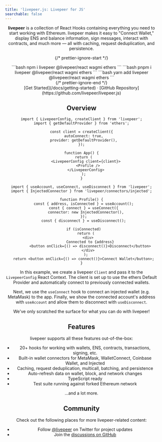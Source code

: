 ```yaml
---
title: 'livepeer.js: Livepeer for JS'
searchable: false
---
```



<Header />

**livepeer** is a collection of React Hooks containing everything you need to start working with Ethereum. livepeer makes it easy to "Connect Wallet," display ENS and balance information, sign messages, interact with contracts, and much more — all with caching, request deduplication, and persistence.

{/* prettier-ignore-start */}

<div className="max-w-xs mx-auto mt-5 mb-8 text-center install">
  <Tabs items={['npm', 'pnpm', 'yarn']}>
    <Tab>
```bash
npm i livepeer @livepeer/react wagmi ethers
```
    </Tab>
    <Tab>
```bash
pnpm i livepeer @livepeer/react wagmi ethers
```
    </Tab>
    <Tab>
```bash
yarn add livepeer @livepeer/react wagmi ethers
```
</Tab>
  </Tabs>
</div>
{/* prettier-ignore-end */}

<div className="mb-20 text-center">
  [Get Started](/docs/getting-started) ·
  [GitHub Repository](https://github.com/livepeer/livepeer.js)
</div>

## Overview

```tsx
import { LivepeerConfig, createClient } from 'livepeer';
import { getDefaultProvider } from 'ethers';

const client = createClient({
  autoConnect: true,
  provider: getDefaultProvider(),
});

function App() {
  return (
    <LivepeerConfig client={client}>
      <Profile />
    </LivepeerConfig>
  );
}
```

```tsx
import { useAccount, useConnect, useDisconnect } from 'livepeer';
import { InjectedConnector } from 'livepeer/connectors/injected';

function Profile() {
  const { address, isConnected } = useAccount();
  const { connect } = useConnect({
    connector: new InjectedConnector(),
  });
  const { disconnect } = useDisconnect();

  if (isConnected)
    return (
      <div>
        Connected to {address}
        <button onClick={() => disconnect()}>Disconnect</button>
      </div>
    );
  return <button onClick={() => connect()}>Connect Wallet</button>;
}
```

In this example, we create a livepeer `Client` and pass it to the `LivepeerConfig` React Context. The client is set up to use the ethers Default Provider and automatically connect to previously connected wallets.

Next, we use the `useConnect` hook to connect an injected wallet (e.g. MetaMask) to the app. Finally, we show the connected account's address with `useAccount` and allow them to disconnect with `useDisconnect`.

We've only scratched the surface for what you can do with livepeer!

## Features

livepeer supports all these features out-of-the-box:

- 20+ hooks for working with wallets, ENS, contracts, transactions, signing, etc.
- Built-in wallet connectors for MetaMask, WalletConnect, Coinbase Wallet, and Injected
- Caching, request deduplication, multicall, batching, and persistence
- Auto-refresh data on wallet, block, and network changes
- TypeScript ready
- Test suite running against forked Ethereum network

...and a lot more.

## Community

Check out the following places for more livepeer-related content:

- Follow [@livepeer](https://twitter.com/livepeer) on Twitter for project updates
- Join the [discussions on GitHub](https://github.com/livepeer/livepeer.js/discussions)
